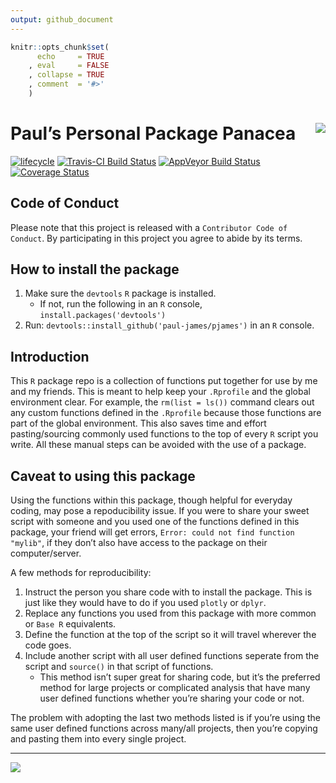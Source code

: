 ```yaml
---
output: github_document
---
```


<!-- README.md is generated from README.Rmd. Please edit that file -->

```r
knitr::opts_chunk$set(
      echo     = TRUE
    , eval     = FALSE
    , collapse = TRUE
    , comment  = '#>'
    )
```


# Paul's Personal Package Panacea <img src='man/figures/logo.png' align='right'/>


[![lifecycle](https://img.shields.io/badge/lifecycle-experimental-orange.svg)](https://tidyverse.org/lifecycle/#experimental)
[![Travis-CI Build Status](https://travis-ci.org/Paul-James/pjames.svg?branch=dev)](https://travis-ci.org/Paul-James/pjames)
[![AppVeyor Build Status](https://ci.appveyor.com/api/projects/status/github/Paul-James/pjames?branch=dev&svg=true)](https://ci.appveyor.com/project/Paul-James/pjames)
[![Coverage Status](https://img.shields.io/codecov/c/github/Paul-James/pjames/dev.svg)](https://codecov.io/github/Paul-James/pjames?branch=dev)


## Code of Conduct

Please note that this project is released with a `Contributor Code of Conduct`. By participating in this project you agree to abide by its terms.

## How to install the package

1. Make sure the `devtools` `R` package is installed.
    * If not, run the following in an `R` console, `install.packages('devtools')`
1. Run: `devtools::install_github('paul-james/pjames')` in an `R` console.


## Introduction

This `R` package repo is a collection of functions put together for use by me and my friends. This is meant to help keep your `.Rprofile` and the global environment clear. For example, the `rm(list = ls())` command clears out any custom functions defined in the `.Rprofile` because those functions are part of the global environment. This also saves time and effort pasting/sourcing commonly used functions to the top of every `R` script you write. All these manual steps can be avoided with the use of a package.

## Caveat to using this package

Using the functions within this package, though helpful for everyday coding, may pose a repoducibility issue. If you were to share your sweet script with someone and you used one of the functions defined in this package, your friend will get errors, `Error: could not find function "mylib"`, if they don't also have access to the package on their computer/server.

A few methods for reproducibility:

1. Instruct the person you share code with to install the package. This is just like they would have to do if you used `plotly` or `dplyr`.
1. Replace any functions you used from this package with more common or `Base R` equivalents.
1. Define the function at the top of the script so it will travel wherever the code goes.
1. Include another script with all user defined functions seperate from the script and `source()` in that script of functions.
    * This method isn't super great for sharing code, but it's the preferred method for large projects or complicated analysis that have many user defined functions whether you're sharing your code or not.

The problem with adopting the last two methods listed is if you're using the same user defined functions across many/all projects, then you're copying and pasting them into every single project. 


---

<img src='man/figures/pyaa-office-whiteboard.png' align='left'/>
